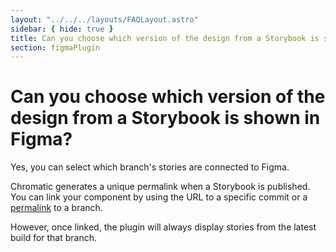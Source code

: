 ```yaml
---
layout: "../../../layouts/FAQLayout.astro"
sidebar: { hide: true }
title: Can you choose which version of the design from a Storybook is shown in Figma?
section: figmaPlugin
---
```


# Can you choose which version of the design from a Storybook is shown in Figma?

Yes, you can select which branch's stories are connected to Figma.

Chromatic generates a unique permalink when a Storybook is published. You can link your component by using the URL to a specific commit or a [permalink](/docs/permalinks#build-your-own-permalink) to a branch.

However, once linked, the plugin will always display stories from the latest build for that branch.
